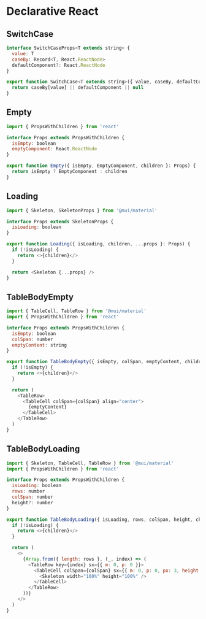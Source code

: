 # Declarative React

## SwitchCase

```js filename="SwitchCase.tsx"
interface SwitchCaseProps<T extends string> {
  value: T
  caseBy: Record<T, React.ReactNode>
  defaultComponent?: React.ReactNode
}

export function SwitchCase<T extends string>({ value, caseBy, defaultComponent }: SwitchCaseProps<T>) {
  return caseBy[value] || defaultComponent || null
}
```

## Empty

```js filename="Empty.tsx"
import { PropsWithChildren } from 'react'

interface Props extends PropsWithChildren {
  isEmpty: boolean
  emptyComponent: React.ReactNode
}

export function Empty({ isEmpty, EmptyComponent, children }: Props) {
  return isEmpty ? EmptyComponent : children
}
```

## Loading

```js filename="Loading.tsx"
import { Skeleton, SkeletonProps } from '@mui/material'

interface Props extends SkeletonProps {
  isLoading: boolean
}

export function Loading({ isLoading, children, ...props }: Props) {
  if (!isLoading) {
    return <>{children}</>
  }

  return <Skeleton {...props} />
}
```

## TableBodyEmpty

```js filename="TableBodyEmpty.tsx"
import { TableCell, TableRow } from '@mui/material'
import { PropsWithChildren } from 'react'

interface Props extends PropsWithChildren {
  isEmpty: boolean
  colSpan: number
  emptyContent: string
}

export function TableBodyEmpty({ isEmpty, colSpan, emptyContent, children }: Props) {
  if (!isEmpty) {
    return <>{children}</>
  }

  return (
    <TableRow>
      <TableCell colSpan={colSpan} align="center">
        {emptyContent}
      </TableCell>
    </TableRow>
  )
}
```

## TableBodyLoading

```js filename="TableBodyLoading.tsx"
import { Skeleton, TableCell, TableRow } from '@mui/material'
import { PropsWithChildren } from 'react'

interface Props extends PropsWithChildren {
  isLoading: boolean
  rows: number
  colSpan: number
  height?: number
}

export function TableBodyLoading({ isLoading, rows, colSpan, height, children }: Props) {
  if (!isLoading) {
    return <>{children}</>
  }

  return (
    <>
      {Array.from({ length: rows }, (_, index) => (
        <TableRow key={index} sx={{ m: 0, p: 0 }}>
          <TableCell colSpan={colSpan} sx={{ m: 0, p: 0, px: 3, height: height }}>
            <Skeleton width="100%" height="100%" />
          </TableCell>
        </TableRow>
      ))}
    </>
  )
}
```
